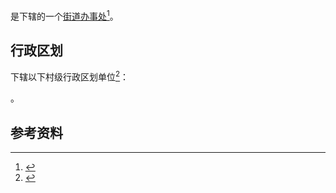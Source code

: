 {{中国乡级行政区|34/12/21/005/000}}

'''{{PAGENAMEBASE}}'''是{{PRC admin/fullname|34/12/21/005/000|3}}下辖的一个[[街道办事处|街道办事处]]<ref>{{PRC admin/ref sgc|{{PRC admin/parent|34/12/21/005/000}}}}</ref>。

== 行政区划 ==
{{PAGENAMEBASE}}下辖以下村级行政区划单位<ref>{{PRC admin/ref sgc|34/12/21/005/000}}</ref>：

{{PRC admin/children|34/12/21/005/000}}。

== 参考资料 ==
{{reflist}}

{{安徽行政区划小作品}}
{{PRC admin/navcat|34/12/21/005/000}}